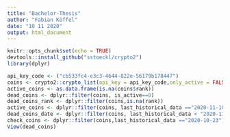 ```yaml
---
title: "Bachelor-Thesis"
author: "Fabian Köffel"
date: "10 11 2020"
output: html_document
---
```


```r
knitr::opts_chunk$set(echo = TRUE)
devtools::install_github("sstoeckl/crypto2")
library(dplyr)
```

```r
api_key_code <- ("cb533fc4-e3c3-4644-822e-56179b178447")
coins <- crypto2::crypto_list(api_key = api_key_code,only_active = FALSE)
active_coins <- as.data.frame(is.na(coins$rank))
dead_coins <- dplyr::filter(coins, is_active==0)
dead_coins_rank <- dplyr::filter(coins,is.na(rank))
active_coins <- dplyr::filter(coins, last_historical_data =="2020-11-10")
dead_coins_date <- dplyr::filter(coins, last_historical_data < "2020-11-10")
check_coins <- dplyr::filter(coins,last_historical_data =="2020-10-23")
View(dead_coins)
```


